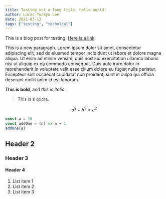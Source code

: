 ```yaml
---
title: Testing out a long title, hello world!
author: Lucas Yunkyu Lee
date: 2021-03-13
tags: ["testing", "technical"]
---
```


This is a blog post for testing. [Here is a link](https://github.com/rocketll).

This is a new paragraph. Lorem ipsum dolor sit amet, consectetur adipiscing elit, sed do eiusmod tempor incididunt ut labore et dolore magna aliqua. Ut enim ad minim veniam, quis nostrud exercitation ullamco laboris nisi ut aliquip ex ea commodo consequat. Duis aute irure dolor in reprehenderit in voluptate velit esse cillum dolore eu fugiat nulla pariatur. Excepteur sint occaecat cupidatat non proident, sunt in culpa qui officia deserunt mollit anim id est laborum.

**This is bold**, and _this is italic_.

> This is a quote.

$$a^2 + b^2 = c^2$$

```js
const a = 10
const addOne = (n) => n + 1
addOne(a)
```

## Header 2

### Header 3

#### Header 4

1. List item 1
2. List item 2
3. List item 3
